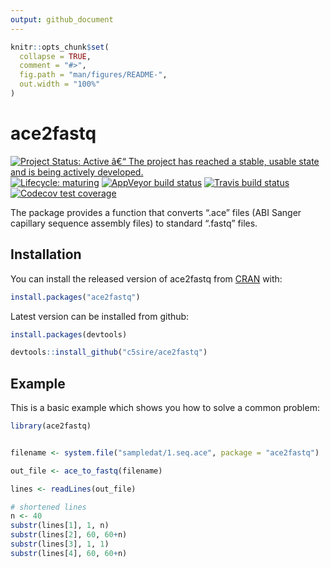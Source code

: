 ```yaml
---
output: github_document
---
```


<!-- README.md is generated from README.Rmd. Please edit that file -->

```r
knitr::opts_chunk$set(
  collapse = TRUE,
  comment = "#>",
  fig.path = "man/figures/README-",
  out.width = "100%"
)
```
# ace2fastq

<!-- badges: start -->
[![Project Status: Active â€“ The project has reached a stable, usable state and is being actively developed.](https://www.repostatus.org/badges/latest/active.svg)](https://www.repostatus.org/#active)
[![Lifecycle: maturing](https://img.shields.io/badge/lifecycle-maturing-blue.svg)](https://www.tidyverse.org/lifecycle/#maturing)
[![AppVeyor build status](https://ci.appveyor.com/api/projects/status/github/c5sire/ace2fastq?branch=master&svg=true)](https://ci.appveyor.com/project/c5sire/ace2fastq)
[![Travis build status](https://travis-ci.org/c5sire/ace2fastq.svg?branch=master)](https://travis-ci.org/c5sire/ace2fastq)
[![Codecov test coverage](https://codecov.io/gh/c5sire/ace2fastq/branch/master/graph/badge.svg)](https://codecov.io/gh/c5sire/ace2fastq?branch=master)

<!-- badges: end -->

The package provides a function that converts ".ace" files (ABI Sanger capillary sequence assembly files) to standard ".fastq" files.

## Installation

You can install the released version of ace2fastq from [CRAN](https://CRAN.R-project.org) with:

``` r
install.packages("ace2fastq")
```

Latest version can be installed from github:

```r
install.packages(devtools)

devtools::install_github("c5sire/ace2fastq")

```


## Example

This is a basic example which shows you how to solve a common problem:

```r
library(ace2fastq)


filename <- system.file("sampledat/1.seq.ace", package = "ace2fastq")

out_file <- ace_to_fastq(filename)

lines <- readLines(out_file)
```

```r
# shortened lines
n <- 40
substr(lines[1], 1, n)
substr(lines[2], 60, 60+n)
substr(lines[3], 1, 1)
substr(lines[4], 60, 60+n)

```

